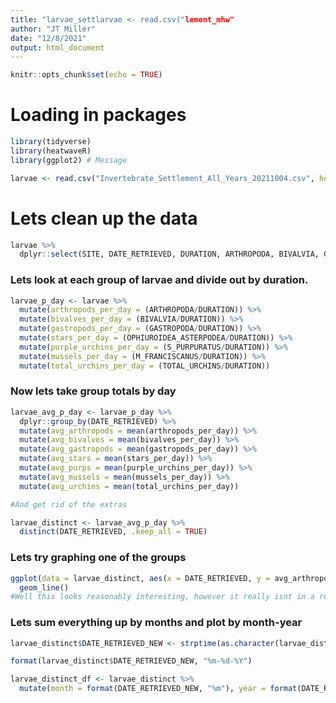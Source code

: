 ```yaml
---
title: "larvae_settlarvae <- read.csv("lement_mhw"
author: "JT Miller"
date: "12/8/2021"
output: html_document
---
```


```r
knitr::opts_chunk$set(echo = TRUE)
```

# Loading in packages
```r
library(tidyverse)
library(heatwaveR)
library(ggplot2) # Message
```

```r
larvae <- read.csv("Invertebrate_Settlement_All_Years_20211004.csv", header=T, sep = ",", na.strings="-99999")
```

# Lets clean up the data
```r
larvae %>% 
  dplyr::select(SITE, DATE_RETRIEVED, DURATION, ARTHROPODA, BIVALVIA, GASTROPODA, OPHIUROIDEA_ASTERPODEA, S_PURPURATUS, M_FRANCISCANUS, TOTAL_URCHINS)
```
### Lets look at each group of larvae and divide out by duration. 
```r
larvae_p_day <- larvae %>%
  mutate(arthropods_per_day = (ARTHROPODA/DURATION)) %>% 
  mutate(bivalves_per_day = (BIVALVIA/DURATION)) %>% 
  mutate(gastropods_per_day = (GASTROPODA/DURATION)) %>% 
  mutate(stars_per_day = (OPHIUROIDEA_ASTERPODEA/DURATION)) %>% 
  mutate(purple_urchins_per_day = (S_PURPURATUS/DURATION)) %>% 
  mutate(mussels_per_day = (M_FRANCISCANUS/DURATION)) %>% 
  mutate(total_urchins_per_day = (TOTAL_URCHINS/DURATION))
```

### Now lets take group totals by day 
```r
larvae_avg_p_day <- larvae_p_day %>% 
  dplyr::group_by(DATE_RETRIEVED) %>% 
  mutate(avg_arthropods = mean(arthropods_per_day)) %>% 
  mutate(avg_bivalves = mean(bivalves_per_day)) %>% 
  mutate(avg_gastropods = mean(gastropods_per_day)) %>% 
  mutate(avg_stars = mean(stars_per_day)) %>% 
  mutate(avg_purps = mean(purple_urchins_per_day)) %>% 
  mutate(avg_mussels = mean(mussels_per_day)) %>% 
  mutate(avg_urchins = mean(total_urchins_per_day))

#And get rid of the extras

larvae_distinct <- larvae_avg_p_day %>% 
  distinct(DATE_RETRIEVED, .keep_all = TRUE)
```

### Lets try graphing one of the groups
```r
ggplot(data = larvae_distinct, aes(x = DATE_RETRIEVED, y = avg_arthropods, group = 1)) +
  geom_line()
#Well this looks reasonably interesting, however it really isnt in a readable form. Lets try to condense the measurements 
```
### Lets sum everything up by months and plot by month-year
```r
larvae_distinct$DATE_RETRIEVED_NEW <- strptime(as.character(larvae_distinct$DATE_RETRIEVED), "%m/%d/%Y")

format(larvae_distinct$DATE_RETRIEVED_NEW, "%m-%d-%Y")

larvae_distinct_df <- larvae_distinct %>% 
  mutate(month = format(DATE_RETRIEVED_NEW, "%m"), year = format(DATE_RETRIEVED_NEW, "%Y"), month_Year = format(DATE_RETRIEVED_NEW, "%Y-%m")) 


```

